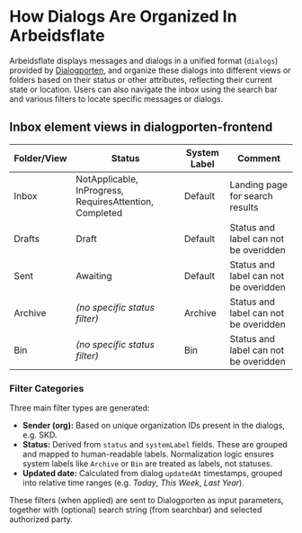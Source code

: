# How Dialogs Are Organized In Arbeidsflate

Arbeidsflate displays messages and dialogs in a unified format (`dialogs`) provided by [Dialogporten](https://docs.altinn.studio/dialogporten/),
and organize these dialogs into different views or folders based on their status or other attributes, reflecting their current state or location.
Users can also navigate the inbox using the search bar and various filters to locate specific messages or dialogs.

## Inbox element views in dialogporten-frontend

| Folder/View | Status                                             | System Label    | Comment                                                           |
|-------------|----------------------------------------------------|----------|-------------------------------------------------------------------|
| Inbox         | NotApplicable, InProgress, RequiresAttention, Completed      | Default  | Landing page for search results                                   |
| Drafts      | Draft                                              | Default  | Status and label can not be overidden                                      |
| Sent        | Awaiting                                               | Default  | Status and label can not be overidden                              |
| Archive     | *(no specific status filter)*                      | Archive  | Status and label can not be overidden                              |
| Bin         | *(no specific status filter)*                      | Bin      | Status and label can not be overidden                              |


### Filter Categories

Three main filter types are generated:

- **Sender (org):** Based on unique organization IDs present in the dialogs, e.g. SKD.
- **Status:** Derived from `status` and `systemLabel` fields. These are grouped and mapped to human-readable labels. Normalization logic ensures system labels like `Archive` or `Bin` are treated as labels, not statuses.
- **Updated date:** Calculated from dialog `updatedAt` timestamps, grouped into relative time ranges (e.g. *Today*, *This Week*, *Last Year*).

These filters (when applied) are sent to Dialogporten as input parameters, together with (optional) search string (from searchbar) and selected authorized party.

